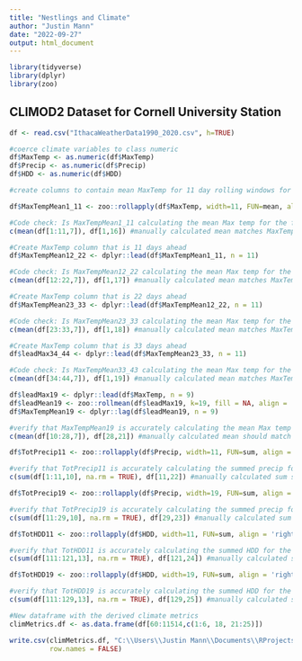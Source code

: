 ```yaml
---
title: "Nestlings and Climate"
author: "Justin Mann"
date: "2022-09-27"
output: html_document
---
```


```r
library(tidyverse)
library(dplyr)
library(zoo)
```

## CLIMOD2 Dataset for Cornell University Station

```r
df <- read.csv("IthacaWeatherData1990_2020.csv", h=TRUE)

#coerce climate variables to class numeric 
df$MaxTemp <- as.numeric(df$MaxTemp)
df$Precip <- as.numeric(df$Precip)
df$HDD <- as.numeric(df$HDD)
```


```r
#create columns to contain mean MaxTemp for 11 day rolling windows for each julian day

df$MaxTempMean1_11 <- zoo::rollapply(df$MaxTemp, width=11, FUN=mean, align = 'left', fill = NA, partial = TRUE, na.rm = TRUE)

#Code check: Is MaxTempMean1_11 calculating the mean Max temp for the following 11 days.
c(mean(df[1:11,7]), df[1,16]) #manually calculated mean matches MaxTempMean1_11

```


```r
#Create MaxTemp column that is 11 days ahead
df$MaxTempMean12_22 <- dplyr::lead(df$MaxTempMean1_11, n = 11)

#Code check: Is MaxTempMean12_22 calculating the mean Max temp for the second window of 11 days.
c(mean(df[12:22,7]), df[1,17]) #manually calculated mean matches MaxTempMean12_22
```


```r
#Create MaxTemp column that is 22 days ahead
df$MaxTempMean23_33 <- dplyr::lead(df$MaxTempMean12_22, n = 11)

#Code check: Is MaxTempMean23_33 calculating the mean Max temp for the third window of 11 days.
c(mean(df[23:33,7]), df[1,18]) #manually calculated mean matches MaxTempMean23_33
```


```r
#Create MaxTemp column that is 33 days ahead
df$leadMax34_44 <- dplyr::lead(df$MaxTempMean23_33, n = 11)

#Code check: Is MaxTempMean33_43 calculating the mean Max temp for the fourth window of 11 days.
c(mean(df[34:44,7]), df[1,19]) #manually calculated mean matches MaxTempMean33_43
```


```r
df$leadMax19 <- dplyr::lead(df$MaxTemp, n = 9)
df$leadMean19 <- zoo::rollmean(df$leadMax19, k=19, fill = NA, align = 'right')
df$MaxTempMean19 <- dplyr::lag(df$leadMean19, n = 9)
```

```r
#verify that MaxTempMean19 is accurately calculating the mean Max temp for the previous 19 days.
c(mean(df[10:28,7]), df[28,21]) #manually calculated mean should match MaxTempMean11
```


```r
df$TotPrecip11 <- zoo::rollapply(df$Precip, width=11, FUN=sum, align = 'right', fill = NA, partial = TRUE, na.rm = TRUE)
```

```r
#verify that TotPrecip11 is accurately calculating the summed precip for the previous 11 days.
c(sum(df[1:11,10], na.rm = TRUE), df[11,22]) #manually calculated sum should match TotPrecip11
```


```r
df$TotPrecip19 <- zoo::rollapply(df$Precip, width=19, FUN=sum, align = 'right', fill = NA, partial = TRUE, na.rm = TRUE)
```

```r
#verify that TotPrecip19 is accurately calculating the summed precip for the previous 19 days.
c(sum(df[11:29,10], na.rm = TRUE), df[29,23]) #manually calculated sum should match TotPrecip19
```


```r
df$TotHDD11 <- zoo::rollapply(df$HDD, width=11, FUN=sum, align = 'right', fill = NA, partial = TRUE, na.rm = TRUE)
```

```r
#verify that TotHDD11 is accurately calculating the summed HDD for the previous 11 days.
c(sum(df[111:121,13], na.rm = TRUE), df[121,24]) #manually calculated sum should match TotHDD11
```


```r
df$TotHDD19 <- zoo::rollapply(df$HDD, width=19, FUN=sum, align = 'right', fill = NA, partial = TRUE, na.rm = TRUE)
```

```r
#verify that TotHDD19 is accurately calculating the summed HDD for the previous 19 days.
c(sum(df[111:129,13], na.rm = TRUE), df[129,25]) #manually calculated sum should match TotHDD19
```


```r
#New dataframe with the derived climate metrics
climMetrics.df <- as.data.frame(df[60:11514,c(1:6, 18, 21:25)])
```


```r
write.csv(climMetrics.df, "C:\\Users\\Justin Mann\\Documents\\RProjects\\CrowBase\\ClimateMetrics.csv",
          row.names = FALSE)
```


